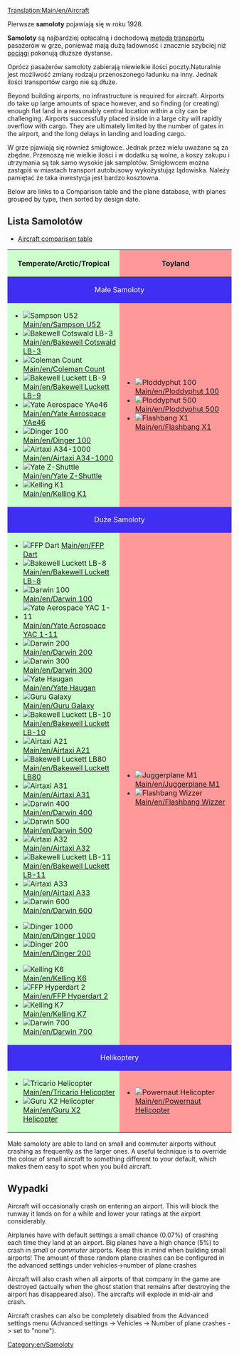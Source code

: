 {{pl/Tłumaczenie|oryg. = Aircraft
|z     = en
|Postępy = 10
}}
[[Translation:Main/en/Aircraft]]{{pl/Spis treści}}

Pierwsze '''samoloty''' pojawiają się w roku 1928.

'''Samoloty''' są najbardziej opłacalną i dochodową [[Main/en/Vehicles|metodą transportu]] pasażerów w grze, ponieważ mają dużą ładowność i znacznie szybciej niż [[Main/en/Trains|pociągi]] pokonują dłuższe dystanse.

Oprócz pasażerów samoloty zabierają niewielkie ilości poczty.Naturalnie jest możliwość zmiany rodzaju przenoszonego ładunku na inny. Jednak ilości transportów cargo nie są dłuże.


Beyond building airports, no infrastructure is required for aircraft.  Airports do take up large amounts of space however, and so finding (or creating) enough flat land in a reasonably central location within a city can be challenging. Airports successfully placed inside in a large city will rapidly overflow with cargo. They are ultimately limited by the number of gates in the airport, and the long delays in landing and loading cargo.

W grze pjawiają się również śmigłowce. Jednak przez wielu uważane są za zbędne. Przenoszą nie wielkie ilości i w dodatku są wolne, a koszy zakupu i utrzymania są tak samo wysokie jak samplotów. Smigłowcem można zastąpiś w miastach transport autobusowy wykożystująz lądowiska. Należy pamiętać że taka inwestycja jest bardzo kosztowna.


Below are links to a Comparison table and the plane database, with planes grouped by type, then sorted by design date.

==Lista Samolotów==
*[[Main/en/Air Comparison|Aircraft comparison table]]

{|border="1" cellspacing="2" cellpadding="3" rules="all" style="margin:1em 1em 1em 0; border:solid 1px #AAAAAA;"
!width="50%" style="background: #ccffcc" | Temperate/Arctic/Tropical
!width="50%" style="background: #ff9999" | Toyland
|-
! colspan="2" style="background: #3e2ff3; color:white" align="center" | Małe Samoloty
|-
| style="background: #ccffcc" |
*[[File:en/JunkersJU52.png|Sampson U52]] [[Main/en/Sampson U52]]
*[[File:en/DouglasDC-3Dakota.png|Bakewell Cotswald LB-3]] [[Main/en/Bakewell Cotswald LB-3]]
*[[File:en/VickersViscount.png|Coleman Count]] [[Main/en/Coleman Count]]
*[[File:en/McDonnellDouglasDC-9.png|Bakewell Luckett LB-9]] [[Main/en/Bakewell Luckett LB-9]]
*[[File:en/BritishAerospaceBAe46.png|Yate Aerospace YAe46]] [[Main/en/Yate Aerospace YAe46]]
*[[File:en/Fokker100.png|Dinger 100]] [[Main/en/Dinger 100]]
*[[File:en/AirTaxiA34-1000.png|Airtaxi A34-1000]] [[Main/en/Airtaxi A34-1000]]
*[[File:en/YateZ-Shuttle.png|Yate Z-Shuttle]] [[Main/en/Yate Z-Shuttle]]
*[[File:en/KellingK1.png|Kelling K1]] [[Main/en/Kelling K1]]
| style="background: #ff9999" |
*[[File:en/Ploddyphut100.png|Ploddyphut 100]] [[Main/en/Ploddyphut 100]]
*[[File:en/Ploddyphut500.png|Ploddyphut 500]][[Main/en/Ploddyphut 500]]
*[[File:en/Flashbang X1.png|Flashbang X1]] [[Main/en/Flashbang X1]]
|-
! colspan="2" style="background: #3e2ff3; color:white" align="center" | Duże Samoloty
|-
| style="background: #ccffcc" |
*[[File:en/A%C3%ABrospatialeSE-310Caravelle.png|FFP Dart]] [[Main/en/FFP Dart]]
*[[File:en/McDonnellDouglasDC-8.png|Bakewell Luckett LB-8]] [[Main/en/Bakewell Luckett LB-8]]
*[[File:en/Boeing727.png|Darwin 100]] [[Main/en/Darwin 100]]
*[[File:en/BritishAerospaceBAC1-11.png|Yate Aerospace YAC 1-11]] [[Main/en/Yate Aerospace YAC 1-11]]
*[[File:en/Boeing737.png|Darwin 200]] [[Main/en/Darwin 200]]
*[[File:en/Boeing747.png|Darwin 300]] [[Main/en/Darwin 300]]
*[[File:en/BAC-A%C3%ABrospatialConcorde.png|Yate Haugan]] [[Main/en/Yate Haugan]]
*[[File:en/LockheedTristar.png|Guru Galaxy]] [[Main/en/Guru Galaxy]]
*[[File:en/McDonnelDouglasDC-10.png|Bakewell Luckett LB-10]] [[Main/en/Bakewell Luckett LB-10]]
*[[File:en/AirbusA300.png|Airtaxi A21]] [[Main/en/Airtaxi A21]]
*[[File:en/McDonnellDouglasMD80.png|Bakewell Luckett LB80]] [[Main/en/Bakewell Luckett LB80]]
*[[File:en/AirbusA300.png|Airtaxi A31]] [[Main/en/Airtaxi A31]]
*[[File:en/Boeing757.png|Darwin 400]] [[Main/en/Darwin 400]]
*[[File:en/Boeing767.png|Darwin 500]] [[Main/en/Darwin 500]]
*[[File:en/AirbusA320.png|Airtaxi A32]] [[Main/en/Airtaxi A32]]
*[[File:en/McDonnellDouglasMD-11.png|Bakewell Luckett LB-11]] [[Main/en/Bakewell Luckett LB-11]]
*[[File:en/AirbusA330.png|Airtaxi A33]] [[Main/en/Airtaxi A33]]
*[[File:en/AirbusA330.png|Darwin 600]] [[Main/en/Darwin 600]]

*[[File:en/Dinger1000.png|Dinger 1000]] [[Main/en/Dinger 1000]]
*[[File:en/Dinger200.png|Dinger 200]] [[Main/en/Dinger 200]]

*[[File:en/KellingK6.png|Kelling K6]] [[Main/en/Kelling K6]]
*[[File:en/FFPHyperdart2.png|FFP Hyperdart 2]] [[Main/en/FFP Hyperdart 2]]
*[[File:en/KellingK7.png|Kelling K7]] [[Main/en/Kelling K7]]
*[[File:en/Darwin700.png|Darwin 700]] [[Main/en/Darwin 700]]
| style="background: #ff9999" |

*[[File:en/JuggerplaneM1.png|Juggerplane M1]] [[Main/en/Juggerplane M1]]
*[[File:en/Flashbangwizzer.png|Flashbang Wizzer]] [[Main/en/Flashbang Wizzer]]
|-
! colspan="2" style="background: #3e2ff3; color:white" align="center" | Helikoptery
|-
| style="background: #ccffcc" |
*[[File:en/SikorskyHelicopter.png|Tricario Helicopter]] [[Main/en/Tricario Helicopter]]
*[[File:en/GuruX2Helicopter.png|Guru X2 Helicopter]] [[Main/en/Guru X2 Helicopter]]
| style="background: #ff9999" |
*[[File:en/Powernauthelicopter.png|Powernaut Helicopter]] [[Main/en/Powernaut Helicopter]]
|}

Małe samoloty are able to land on small and commuter airports without crashing as frequently as the larger ones. A useful technique is to override the colour of small aircraft to something different to your default, which makes them easy to spot when you build aircraft.

==Wypadki==
Aircraft will occasionally crash on entering an airport.  This will block the runway it lands on for a while and lower your ratings at the airport considerably.

Airplanes have with default settings a small chance (0.07%) of crashing each time they land at an airport. Big planes have a high chance (5%) to crash in ''small'' or ''commuter'' airports.  Keep this in mind when building small airports! The amount of these random plane crashes can be configured in the advanced settings under vehicles->number of plane crashes

Aircraft will also crash when all airports of that company in the game are destroyed (actually when the ghost station that remains after destroying the airport has disappeared also). The aircrafts will explode in mid-air and crash.

Aircraft crashes can also be completely disabled from the Advanced settings menu (Advanced settings -> Vehicles -> Number of plane crashes -> set to "none").

[[Category:en/Samoloty]]